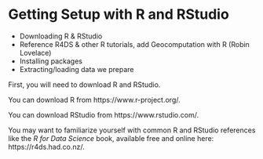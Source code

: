 # Getting Setup with R and RStudio {#getting-setup}

  - Downloading R & RStudio 
  - Reference R4DS & other R tutorials, add Geocomputation with R (Robin Lovelace)
  - Installing packages 
  - Extracting/loading data we prepare

First, you will need to download R and RStudio. 

You can download R from https://www.r-project.org/. 

You can download RStudio from https://www.rstudio.com/. 

You may want to familiarize yourself with common R and RStudio references 
like the *R for Data Science* book, available free and online here: 
https://r4ds.had.co.nz/. 
